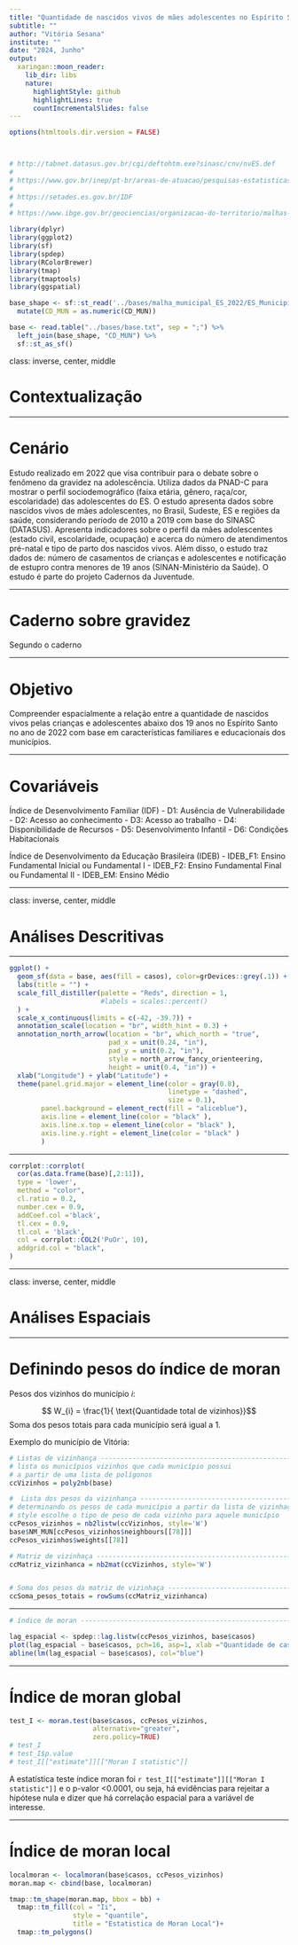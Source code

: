```yaml
---
title: "Quantidade de nascidos vivos de mães adolescentes no Espírito Santo em 2022: Uma Análise Espacial"
subtitle: ""
author: "Vitória Sesana"
institute: ""
date: "2024, Junho"
output:
  xaringan::moon_reader:
    lib_dir: libs
    nature:
      highlightStyle: github
      highlightLines: true
      countIncrementalSlides: false
---
```


```r
options(htmltools.dir.version = FALSE)



# http://tabnet.datasus.gov.br/cgi/deftohtm.exe?sinasc/cnv/nvES.def
# 
# https://www.gov.br/inep/pt-br/areas-de-atuacao/pesquisas-estatisticas-e-indicadores/ideb/resultados
# 
# https://setades.es.gov.br/IDF
# 
# https://www.ibge.gov.br/geociencias/organizacao-do-territorio/malhas-territoriais/15774-malhas.html

```

```r
library(dplyr)
library(ggplot2)
library(sf)
library(spdep)
library(RColorBrewer)
library(tmap)
library(tmaptools)
library(ggspatial)
```

```r

base_shape <- sf::st_read('../bases/malha_municipal_ES_2022/ES_Municipios_2022.shp') %>% 
  mutate(CD_MUN = as.numeric(CD_MUN)) 

base <- read.table("../bases/base.txt", sep = ";") %>%
  left_join(base_shape, "CD_MUN") %>% 
  sf::st_as_sf()

```

class: inverse, center, middle

# Contextualização 

---

# Cenário

Estudo realizado em 2022 que visa contribuir para o debate sobre o fenômeno da gravidez na adolescência. Utiliza dados da PNAD-C para mostrar o perfil sociodemográfico (faixa etária, gênero, raça/cor, escolaridade) das adolescentes do ES. O estudo apresenta dados sobre nascidos vivos de mães adolescentes, no Brasil, Sudeste, ES e regiões da saúde, considerando período de 2010 a 2019 com base do SINASC (DATASUS). Apresenta indicadores sobre o perfil da mães adolescentes (estado civil, escolaridade, ocupação) e acerca do número de atendimentos pré-natal e tipo de parto dos nascidos vivos. Além disso, o estudo traz dados de: número de casamentos de crianças e adolescentes e notificação de estupro contra menores de 19 anos (SINAN-Ministério da Saúde). O estudo é parte do projeto Cadernos da Juventude.

---

# Caderno sobre gravidez

Segundo o caderno


---

# Objetivo

Compreender espacialmente a relação entre a quantidade de nascidos vivos pelas crianças e adolescentes abaixo dos 19 anos no Espírito Santo no ano de 2022 com base em características familiares e educacionais dos municípios.


---

# Covariáveis

Índice de Desenvolvimento Familiar  (IDF)
  - D1: Ausência de Vulnerabilidade
  - D2: Acesso ao conhecimento
  - D3: Acesso ao trabalho
  - D4: Disponibilidade de Recursos
  - D5: Desenvolvimento Infantil
  - D6: Condições Habitacionais
  
Índice de Desenvolvimento da Educação Brasileira (IDEB)
  - IDEB_F1: Ensino Fundamental Inicial ou Fundamental I
  - IDEB_F2: Ensino Fundamental Final ou Fundamental II
  - IDEB_EM: Ensino Médio
  
---

class: inverse, center, middle

# Análises Descritivas

---

```r

ggplot() +
  geom_sf(data = base, aes(fill = casos), color=grDevices::grey(.1)) +
  labs(title = "") +
  scale_fill_distiller(palette = "Reds", direction = 1, 
                       #labels = scales::percent()
  ) +
  scale_x_continuous(limits = c(-42, -39.7)) +
  annotation_scale(location = "br", width_hint = 0.3) +
  annotation_north_arrow(location = "br", which_north = "true", 
                         pad_x = unit(0.24, "in"),
                         pad_y = unit(0.2, "in"),
                         style = north_arrow_fancy_orienteering, 
                         height = unit(0.4, "in")) +
  xlab("Longitude") + ylab("Latitude") +
  theme(panel.grid.major = element_line(color = gray(0.8),
                                        linetype = "dashed", 
                                        size = 0.1),
        panel.background = element_rect(fill = "aliceblue"),
        axis.line = element_line(color = "black" ),
        axis.line.x.top = element_line(color = "black" ),
        axis.line.y.right = element_line(color = "black" )
        )

```

---

```r

corrplot::corrplot(
  cor(as.data.frame(base)[,2:11]),
  type = 'lower',
  method = "color",
  cl.ratio = 0.2,
  number.cex = 0.9,
  addCoef.col ='black',
  tl.cex = 0.9,
  tl.col = 'black',
  col = corrplot::COL2('PuOr', 10),
  addgrid.col = "black",
)

```


  
---

class: inverse, center, middle

# Análises Espaciais

---

# Definindo pesos do índice de moran 

Pesos dos vizinhos do município $i$: 

$$ W_{i} = \frac{1}{ \text{Quantidade total de vizinhos}}$$
Soma dos pesos totais para cada município será igual a 1.

Exemplo do município de Vitória:

```r
# Listas de vizinhança ----------------------------------------------------
# lista os municípios vizinhos que cada município possui 
# a partir de uma lista de polígonos
ccVizinhos = poly2nb(base) 

#  Lista dos pesos da vizinhança -------------------------------------------
# determinando os pesos de cada município a partir da lista de vizinhaça
# style escolhe o tipo de peso de cada vizinho para aquele município 
ccPesos_vizinhos = nb2listw(ccVizinhos, style='W') 
base$NM_MUN[ccPesos_vizinhos$neighbours[[78]]]
ccPesos_vizinhos$weights[[78]]

# Matriz de vizinhaça -----------------------------------------------------
ccMatriz_vizinhanca = nb2mat(ccVizinhos, style='W') 


# Soma dos pesos da matriz de vizinhaça -----------------------------------
ccSoma_pesos_totais = rowSums(ccMatriz_vizinhanca)
```

---

```r
# índice de moran ---------------------------------------------------------

lag_espacial <- spdep::lag.listw(ccPesos_vizinhos, base$casos)
plot(lag_espacial ~ base$casos, pch=16, asp=1, xlab ="Quantidade de casos", ylab = "Lag espacial")
abline(lm(lag_espacial ~ base$casos), col="blue")

```

---

# Índice de moran global

```r
test_I <- moran.test(base$casos, ccPesos_vizinhos,
                     alternative="greater", 
                     zero.policy=TRUE) 
# test_I
# test_I$p.value
# test_I[["estimate"]][["Moran I statistic"]]
```

A estatística teste índice moran foi `r test_I[["estimate"]][["Moran I statistic"]]` e o p-valor <0.0001, ou seja, há evidências para rejeitar a hipótese nula e dizer que há correlação espacial para a variável de interesse.

---

# Índice de moran local

```r

localmoran <- localmoran(base$casos, ccPesos_vizinhos)
moran.map <- cbind(base, localmoran)

tmap::tm_shape(moran.map, bbox = bb) +
  tmap::tm_fill(col = "Ii",
                style = "quantile",
                title = "Estatistica de Moran Local")+
  tmap::tm_polygons()

```